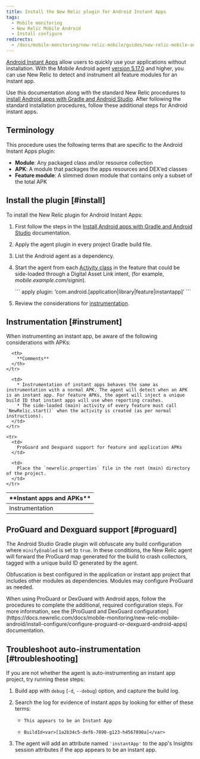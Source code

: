 ```yaml
---
title: Install the New Relic plugin for Android Instant Apps
tags:
  - Mobile monitoring
  - New Relic Mobile Android
  - Install configure
redirects:
  - /docs/mobile-monitoring/new-relic-mobile/guides/new-relic-mobile-android-instant-app-best-practices-guide
---
```


[Android Instant Apps](https://developer.android.com/topic/instant-apps/index.html) allow users to quickly use your applications without installation. With the Mobile Android agent [version 5.17.0](/docs/release-notes/mobile-release-notes/android-release-notes/android-5170) and higher, you can use New Relic to detect and instrument all feature modules for an instant app.

Use this documentation along with the standard New Relic procedures to [install Android apps with Gradle and Android Studio](/docs/mobile-monitoring/new-relic-mobile-android/install-configure/install-android-apps-gradle-android-studio). After following the standard installation procedures, follow these additional steps for Android instant apps.

## Terminology

This procedure uses the following terms that are specific to the Android Instant Apps plugin:

* **Module**: Any packaged class and/or resource collection
* **APK**: A module that packages the apps resources and DEX’ed classes
* **Feature module**: A slimmed down module that contains only a subset of the total APK

## Install the plugin [#install]

To install the New Relic plugin for Android Instant Apps:

1. First follow the steps in the [Install Android apps with Gradle and Android Studio](/docs/mobile-monitoring/new-relic-mobile-android/install-configure/install-android-apps-gradle-android-studio) documentation.
2. Apply the agent plugin in every project Gradle build file.
3. List the Android agent as a dependency.
4. Start the agent from each [Activity class](https://developer.android.com/reference/android/app/Activity.html) in the feature that could be side-loaded through a Digital Asset Link intent, (for example, <var>mobile.example.com/signin</var>).

   <CollapserGroup>
     <Collapser
       id="build.gradle"
       title="Minimal build.gradle example"
     >
       ```
       apply plugin: ‘com.android.[application|library|feature|instantapp]'
       ```
     </Collapser>
   </CollapserGroup>
5. Review the considerations for [instrumentation](#instrument).

## Instrumentation [#instrument]

When instrumenting an instant app, be aware of the following considerations with APKs:

<table>
  <thead>
    <tr>
      <th style={{ width: "200px" }}>
        **Instant apps and APKs**
      </th>

      <th>
        **Comments**
      </th>
    </tr>
  </thead>

  <tbody>
    <tr>
      <td>
        Instrumentation
      </td>

      <td>
        * Instrumentation of instant apps behaves the same as instrumentation with a normal APK. The agent will detect when an APK is an instant app. For feature APKs, the agent will inject a unique build ID that instant apps will use when reporting crashes.
        * The side-loaded (main) activity of every feature must call `NewRelic.start()` when the activity is created (as per normal instructions).
      </td>
    </tr>

    <tr>
      <td>
        ProGuard and Dexguard support for feature and application APKs
      </td>

      <td>
        Place the `newrelic.properties` file in the root (main) directory of the project.
      </td>
    </tr>
  </tbody>
</table>

## ProGuard and Dexguard support [#proguard]

The Android Studio Gradle plugin will obfuscate any build configuration where `minifyEnabled` is set to `true`. In these conditions, the New Relic agent will forward the ProGuard map generated for the build to crash collectors, tagged with a unique build ID generated by the agent.

Obfuscation is best configured in the application or instant app project that includes other modules as dependencies. Modules may configure ProGuard as needed.

<Callout variant="important">
  When using ProGuard or DexGuard with Android apps, follow the procedures to complete the additional, required configuration steps. For more information, see the [ProGuard and DexGuard configuration](https://docs.newrelic.com/docs/mobile-monitoring/new-relic-mobile-android/install-configure/configure-proguard-or-dexguard-android-apps) documentation.
</Callout>

## Troubleshoot auto-instrumentation [#troubleshooting]

If you are not whether the agent is auto-instrumenting an instant app project, try running these steps:

1. Build app with `debug` (`-d`, `--debug`) option, and capture the build log.
2. Search the log for evidence of instant apps by looking for either of these terms:

   * ```
     This appears to be an Instant App
     ```
   * ```
     BuildId<var>[1a2b34c5-def6-7890-g123-h4567890a]</var>
     ```
3. The agent will add an attribute named `'instantApp'` to the app's Insights session attributes if the app appears to be an instant app.
